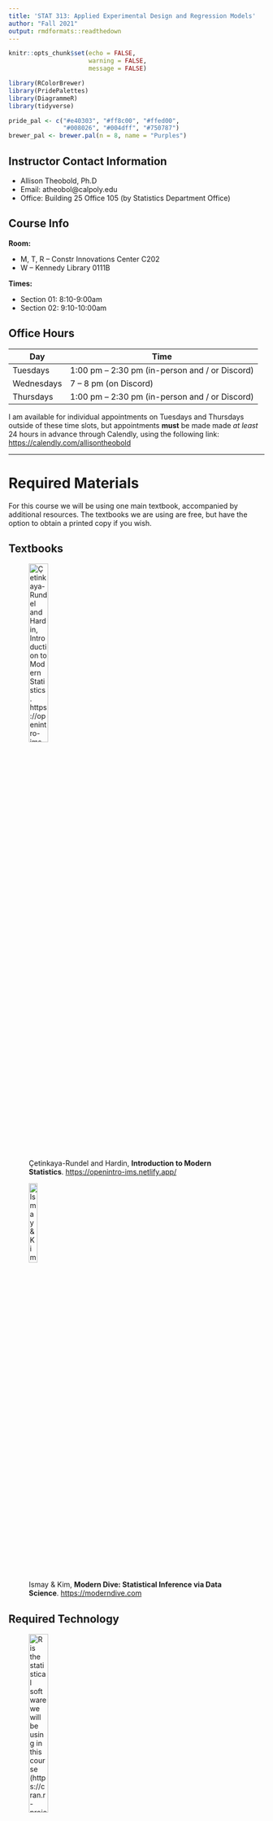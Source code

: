 ```yaml
---
title: 'STAT 313: Applied Experimental Design and Regression Models'
author: "Fall 2021"
output: rmdformats::readthedown
---
```


```r
knitr::opts_chunk$set(echo = FALSE,
                      warning = FALSE,
                      message = FALSE)

library(RColorBrewer)
library(PridePalettes)
library(DiagrammeR)
library(tidyverse)

pride_pal <- c("#e40303", "#ff8c00", "#ffed00",
               "#008026", "#004dff", "#750787")
brewer_pal <- brewer.pal(n = 8, name = "Purples")
```


## Instructor Contact Information

- Allison Theobold, Ph.D
-	Email: atheobol@calpoly.edu
-	Office: Building 25 Office 105 (by Statistics Department Office) 

## Course Info

**Room:** 

- M, T, R  -- Constr Innovations Center C202
- W -- Kennedy Library 0111B

**Times:** 

- Section 01: 8:10-9:00am
- Section 02: 9:10-10:00am


## Office Hours

Day        | Time
-----------|------------------
Tuesdays   | 1:00 pm – 2:30 pm (in-person and / or Discord)
Wednesdays | 7 – 8 pm (on Discord)
Thursdays  | 1:00 pm – 2:30 pm (in-person and / or Discord)

I am available for individual appointments on Tuesdays and Thursdays outside of
these time slots, but appointments __must__ be made made _at least_ 24 hours
in advance through Calendly, using the following link: 
<https://calendly.com/allisontheobold> 

---

# Required Materials 

For this course we will be using one main textbook, accompanied by additional 
resources. The textbooks we are using are free, but have the option to obtain 
a printed copy if you wish. 

## Textbooks 

![Çetinkaya-Rundel and Hardin, __Introduction to Modern Statistics__. 
<https://openintro-ims.netlify.app/>](course images/ims.png){width=30%}

![Ismay & Kim, __Modern Dive: Statistical Inference via Data Science__. 
<https://moderndive.com>](course images/modern_dive_cover.png){width=20%} 

## Required Technology 

![`R` is the statistical software we will be using in this course 
(<https://cran.r-project.org/>)](course images/R.jpeg){width=30%}

![RStudio is the most popular way to interact with the `R` software. We will be 
interacting with RStudio through RStudio Cloud (https://rstudio.cloud/). You 
will join the Stat 313 workspace, and then be able to access the course homework
and lab assignments. We will be walking through this in the first week of lab!](course images/rstudio.png){width=40%}

<center>
**I strongly advise you to pay for the $5 per month plan with RStudio
Cloud. The free plan only gives you 25 hours of working on projects a month, and
I don't want anyone to run out of time and not be able to complete their 
assignment!** 
</center>

</br>

![For questions of general interest, such as course clarifications or conceptual
questions, please use the Class Discord Server. Refer to the Day One
Class Setup materials for more information on how to effectively use this server.](course images/discord.jpeg){width=20%} 

---

## Welcoming Classroom

I value diversity, inclusion and equity in this (and every) class. I hold the
fundamental belief that everyone is fully capable of learning and doing 
statistics. There is more than one way to address a statistical 
problem, and our learning will be richer by being open to different ideas,
rejecting stereotypes, and being aware of---in order to minimize---our biases.
I look forward to getting to know you all as individuals and as a learning
community. 

---

## Course Description and Learning Objectives 

_Catalog Description_: Applications of statistics for students not majoring in
statistics or mathematics. Analysis of variance including one-way
classification, randomized blocks, and factorial designs; multiple regression,
model diagnostics, and model comparison. Prerequisite: Stat 217, Stat 218,
Stat 221 or Stat 312

_Expected Outcomes_:   

- Students will be able to identify, describe, and contrast different study 
designs:
  * observational studies
  * one-factor completely randomized designs
  * randomized complete block designs

- Analyze and interpret the results of analysis of variance (ANOVA) from
different study designs, including multiple comparisons of means

- Analyze and interpret the results of simple linear regression models, and
multiple linear regression models using both quantitative and categorical 
predictor variables.

- Understand and know how to use variable selection techniques in regression.

- Describe the assumptions of regression models and evaluate
whether they are violated for a particular analysis.

- Describe Type I and Type II errors in the context of a study, and critically 
evaluate how different aspects of a study design will affect these errors

- Identify potential ethical issues surrounding data collection and analysis

- Create thoughtful single variable, two variable, and multivariable data
visualizations to aid in the communication of statistical findings

- Carry out data wrangling tasks required to prepare data for analysis, 
including selecting variables, filtering observations, and mutating variables

- Understand and describe the importance of reproducibility in scientific
research, and collaborate in groups to create a reproducible statistical report

#### COVID-19 Addendum

I understand and appreciate the strange world we find ourselves living in today. 
Surrounded by a variety of factors, many of us find ourselves overwhelmed, 
frustrated, confused, and sad. I appreciate all of these outside forces you are
navigating, and will do my best to monitor the pace of our course so that no one
feels left behind. Yes, this may mean that we may not hit every learning outcome.
Instead, it is of utmost importance to me that you leave this course with an
appreciation for the complexities involved in building a statistical model,
grasp of the importance of good experimental design, and that you participate
in group conversations about statistical reasoning and problem solving. 

---

# Course Organization

This class is organized into six units. The skills learned at the beginning of
the course will carry throughout the remainder of the course. I hope that you
are able to see the connections between the topics of the different units, since
they are all part of one big family---the regression family!


## Unit 1: Foundations of Statistics (Week 1)

This introductory unit has three big tasks, (1) review statistical and data 
oriented concepts you have (likely) seen before, (2) think critically about 
**why** statistics is used in science, and (3) think about **how**
(historically) statistics has been used for inference.  

Reading: Chapters 1 and 2 in *Introduction to Modern Statistics* (*IMS*), 
with supplementary articles


## Unit 2: Exploratory Data Analysis (Weeks 2 & 3)

This unit focuses on building skills for working with and visualizing different 
types of data. First, we will focus on categorical data--creating summary 
tables and barcharts. Next, we will turn our attention to numerical 
data--calculating summary statistics, histograms, scatterplots, and linegraphs. 

This unit will pair:

- Chapter 5 in *IMS* with Chapter 2 (sections 1-7) in *Modern Dive*
- Chapter 4 in *IMS* with Chapter 2 (section 8) in *Modern Dive*


## Unit 3: Regression Modeling (Weeks 4 & 5)

In this unit we *finally* begin exploring statistical methods. You will put the
tools you learned for wrangling and visualizing to work in the context of 
linear regression. We will start in a (likely) familiar context--linear
regression. Once we've explored the concepts of "simple" / basic regression 
we will turn up the heat and add some additional explanatory variables with 
multiple linear regression. 

This unit will pair:

- Chapter 7 in *IMS* with Chapter 5 in *Modern Dive*
- Chapter 8 in *IMS* with Chapter 6 in *Modern Dive*


## Unit 4: Foundations of Statistical Inference (Weeks 6 & 7)

This unit will start with Chapter 7 in *Modern Dive*, setting the stage for why
Statisticians care so much about variability. We will then use these ideas to 
walk through chapters 11 through 13 in *Introduction to Modern Statistics*, 
exploring different methods for summarizing the variability we might expect 
to see in different samples. 

We will use these avenues to explore concepts you have seen before: hypothesis 
tests and confidence intervals. However, the main focus of these concepts will
be on the idea of sampling variability **not** significance testing. We will
visit the ideas of p-values and significance testing, with a emphasis on making 
(and justifying) sound scientific decisions. 


## Unit 5: Inference for Regression (Week 8 & 9)

Now that we've discussed the ideas behind sampling variability and statistical 
inference, we'll explore these ideas in the context of linear regression. We 
will explore simple linear regression first, looking at how we can assess how 
"good" of a job our explanatory variable does in explaining the response 
variable. Next we'll discuss how we can extend these ideas to a regression with 
multiple explanatory variables--using model selection criteria. 

This unit will explore:

- Chapter 24 in *IMS* with Chapter 10 in *Modern Dive* 
- Chapter 25 in *IMS* 


## Unit 6: ANOVA a (Boring) Case of Regression (Week 10)

To wrap up the quarter, we will look at a special case of linear 
regression--ANOVA. In this special case, our regression will include **only** 
categorical variables as explanatory variables. We will first review how we 
compare the means of two groups and then connect with what we learned about
categorical variables in multiple linear to conceptualize how we can compare 
the means of three or more groups. 

This unit will explore Chapter 21 and 22 in *IMS*

---

# Course Components 

Canvas will be your resource for the course materials necessary for each week. 
There will be a published "coursework" page which you can access through RStudio
Connect. The page will walk you through what you are expected to do each week, 
including:

- textbook reading
- lecture videos
- homework questions
- quiz questions

Discord will be your resource for course discussions and questions.

RStudio Cloud will be your resource for course lab assignments 

- data sets
- lab assignments
- group projects
- software resources

Zoom will be used for the midterm and final oral exams. 

## Communication 

Every Sunday evening there will be an announcement on Canvas letting you know
what is due over the next week, and the material we will be covering. The module 
for each week will be released on Sunday evening, so you can look over the 
content and see what the plan is for the week. 

We will use Discord to manage questions and responses regarding course content. 
There are channels for the different components of each week (e.g., Week 1 Lab 
Assignment). Please __do not__ send an email about homework questions or
questions about the course material. It is incredibly helpful for others in the
course to see the questions you have and the responses to those questions.
I will try to answer any questions posted to Discord within 3-4 hours (unless 
it is posted at midnight). If you think you can answer another student’s
question, please respond! 

Generally, I will work **either** Saturday or Sunday each weekend, and will work 
from approximately 7am to 5pm during the week. I will attempt to respond
to emails in 24 hours, but emails sent on a Saturday night may not be responded
to until Monday morning. If you don't hear back from me in 48 hours, assume I
did not receive your email and resend it!

---

# Weekly Schedule 

Each week in STAT 313 will, for the most part, look something like this:

**Individual Expectations**

```r
knitr::include_graphics('course images/individual_process.jpg')
```

**Group Expectations**

```r
knitr::include_graphics('course images/group_process.jpg')
```

## Individual Assignments 

### Readings and Videos

I favor a "flipped classroom," since I believe it give you more hands on 
experiences working through the concepts we are learning. Thus, you should 
expect to dedicate time early in the week to reading the course material and 
watching the necessary videos.


### Weekly Quizzes (Due Fridays at midnight)

Each week there will be a short (~10 questions) quiz over the reading and 
videos from the week. These quizzes are intended to ensure that you grasped the 
key concepts from the week's readings. The quizzes are not timed, so you can 
feel free to check your answers with the textbook and/or videos if you so wish.
You can attempt the quizzes three times before the deadline! 


### Think Out Loud Recording (Due Sundays at midnight)

Every week I will post one "big picture" conceptual question from the content 
covered the prior week, which you are required to record your response to the 
prompt. You should think of this "think out loud" as the second check point for 
the content covered each week. 

Each recording will be done through FlipGrid. The recordings will have an 
associated Canvas assignment (posted in the week's module), which will direct
you to the FlipGrid application. You will need to use your computer audio to
record, and I would prefer that you use your video camera during your recording. 

Scores for this portion of the course will be allocated similar to that of 
homework submissions, where full credit will be given so long as you provide a 
response that demonstrates you have spent time thinking about the content. I 
will provide individualized feedback to your recording, letting you know where
you are on the right track and what areas you could review. 

I would like for you to think about these recordings as preparation for the 
course's oral exams. During these exams, you will be given 10-minutes to reason
through two conceptual questions, similar to the knowledge questions 
previously covered. Give these knowledge checks some honest effort! They help 
you study for the midterm and final exams, and the feedback I give you can build
your understanding **before** exam week. 

While grading I will look for explanations that provide great explanations and 
contact the students who provided these explanations. You will be asked if you 
are comfortable with me sharing your video with the rest of the course. You are 
permitted to say either "yes" or "no," as your grade is not dependent on this 
request. 

### Tutorials

On the lab assignment weeks, I will assign a set of tutorials focusing on
specific skills in `R`. These tutorials provide a review of the concepts covered
in the textbook, give examples of how to work with data in `R`, and have hand-on
exercises where you will need to write the `R` code necessary to complete a
given task (with hints provided). 

The tutorials are work at your own pace, so you can complete them all at once or
slowly throughout the week. The lab assignments will require for you to put the
skills you learned in the tutorials to work, so completing the tutorial is 
necessary to complete the `R` code in each lab assignment.  

## Team-based Assignments

### Group Discussions / Conceptual Homework (Due Wednesdays at 8pm)

You will be expected to regularly participate in groups in class, discussing and
working through questions associated with the content for the week. Your group 
will be expected to submit a document with your responses to each question given
that week. 

Homework assignments will be given full credit, so long as each question was 
"reasonably" attempted. A "reasonable" attempt requires that the responses to 
each question (1) reflect critical thinking about the central concept(s) of the 
question, and (2) provide a unique insight into the group's thinking. 

At the end of each week, I will provide every group with feedback regarding
their ideas, and I will provide a "summary" of ideas that stood out and key
misconceptions to the entire course. You should think of these collaborative
questions as your first "check point" in the week's content. You will get
feedback as you progress through the check points, so you have a better idea of
what you need to work on as you prepare for the exams

### Lab Assignments (Due Sundays at midnight)

Labs will be assigned every other week, providing the opportunity to explore 
the course concepts in the context of real data. Lab assignments will require
for you to work through the tutorial for the week, thus the tutorials should be
started early! 

You will complete the lab assignments in the same teams you collaborate with 
in class. You will access the lab assignment through RStudio Cloud, which you 
will be walked through during the first lab. Your group will be expected to 
submit your completed lab on Canvas. You will need to submit __both__ the HTML
and RMarkdown documents. 

#### Lab Assignment Grading 

I expect that you will approach each lab assignment seriously, investing 
the necessary time and energy to prepare your responses. Different from what 
you may have experienced, lab assignments are graded for "mastery" of the 
concepts. The degree to which you "mastered" each question is assessed with 
the following four-point scale. 

Score   | Justification
--------|--------------
4       | __Master__ -- Outstanding work that exhibits comprehensive and thoughtful understanding of the content of the question, with an individualized perspective. Errors do not occur in the assignment.
3       | __Practitioner__ -- Work reflects a solid understanding of the content of the question. Work may not exhibit original perspectives. Several errors may occur in the question. 
R       | __Redo (Required)__ -- Work satisfies the requirements of the assignment while missing the spirit of the assignment. May be an incomplete rendering of the assignment. The work may contain inconsistencies or demonstrate limited understanding of the content. May be incoherent or poorly written. 
1       | __Novice__ -- The work shows a lack of understanding of the assignment.
0       | __No credit__ -- The problem was not seriously attempted. 

For questions that your team reasonably attempted but did not earn a
"Practitioner" score, your team will be requested to revise and resubmit your
response. Problems marked with an “R” have the opportunity to be redone and 
returned to earn "Practitioner" credit. Although you may have as many
opportunities as needed to correctly redo problems, your first attempt at redos
__must__ be completed and turned in within __two days__ (48 hours) after
receiving your lab assignment. 

For each problem marked with an “R”, you will be required to submit a redo form
in order to earn back a "Practitioner" score (3 points) on the problem. One redo
form must be completed for each problem. You will submit your revisions to the
__same__ assignment portal, along with a redo form for every question. 

Each homework assignment will receive a score that reflects the average 
points-per-question. For example, suppose your homework assignment has four
questions and you receive the following scores on each problem: 3, 4, 3, and 4.
Then, your overall score is $\frac{3 + 4 + 3 + 4}{4} = 3.5$. Suppose you
received the following scores (3, 4, 3, and R). Then, your initial overall 
score is $\frac{3 + 4 + 3 + 0}{4} = 2.5$ (Redo 1). 

__Do not__ interpret 3/4 as equivalent to a grade of 75%. This rubric is
intended to be about the quality of your work, not the percentage of points
earned. It is likely that students consistently scoring “Practitioner” on this
rubric will earn at least a B- in the course.

Letter grades will be assigned according to the following minimums: 3.75 (A),
3.0 (B-), 2.85 (C), below 2.85 (C-, D, or F).

__Note__: If you have more than three “0” grades due to turning assignments in
late, un-revised “Rs,” failure to participate in group discussions, or
missed assignments, the highest grade you will earn for the class is a C-. 


### Projects

There will be two projects throughout the quarter, where you will be asked to 
apply the statistical concepts you have learned in the context of real data. 
Each of these projects will be done in the teams you have been working with in 
class. More details will be provided during class.

### (Oral) Exams

There will be two assessments designed for students to demonstrate their
understanding of content covered during the course. Each unit assessment will be
held virtually as an individual oral exam. These exams will require for you to 
talk through a set of open-response questions, demonstrating your understanding 
of the concepts. Each exam will follow the submission of the group projects, 
with the first occurring approximately halfway through the course and the second
taking place during finals week. 


---

# Working in Teams 

## Team Member Roles

Your team will be rotating group roles each week, so that one person does 
not act as the "team manager" for more than one week. Instead the following roles
will circulate each week, so that each member of the group is able to complete 
each role.

| Role         | Responsibilities | 
|---------------|------------------|
| Manager | Responsible for organizing the team work: making sure all roles were assigned and clear, scheduling meetings, and leading discussion of lab assignment problems. During the group discussions the editor is responsible for making sure everyone has a chance to contribute, asking quiet team members to speak up, asking loud team members to listen to others, and bringing the conversation back to the lab assignment if it deviates. |
| Recorder | Responsible for collecting, organizing, and recording answers to the assignment during the discussions, compiling the summary of the answers discussed, sending summary to editor. |
| Editor | Responsible for reviewing the draft summary provided by the case reporter, sharing the summary with the team, soliciting feedback from the team, and submitting the final assignment by the deadline. |
| Clarifier  | During the team meeting the clarifier should assist the group by paraphrasing the ideas presented by other group members, e.g. “Let me make sure I understand...”. The clarifier is responsible for making sure that everyone in the group understands the solutions to the problems. |


There will be confidential peer evaluations completed every two weeks. I will 
use these to check-in on each group's dynamics and ensure that everyone feels 
their voice is being heard. 

## Team Meetings

There will be time in each class for your team to work on the assignment for 
the week, however this time will not be sufficient to complete the assignments.
Therefore, every group is expected to meet for at least 2-hours outside of
class. 

__If you are not in attendance for *more than one* of your team meetings that 
week, you will be expected to complete that week's assignment on your own.__ 

My hope is that each member of the group looks over the week's assignment on
Monday while reading the week's chapter(s). Then, each member should have some 
initial ideas to propose by Tuesday's team meeting. During this meeting the 
reporter can begin the process of writing up the group's ideas. The reporter 
will then provide the editor with their summary of the group's ideas. As a 
team, you can choose to work together or independently on the assignment's 
problems between course meetings. The manager is responsible for scheduling
additional meetings, so that the editor is able to submit the assignment on
time. 

---

#    Grade Breakdown

Your grade in STAT 313 will contain the following components.

```r
grades <- tribble(
  ~category,  ~percent,
  "Homework", 5, 
  "Think Out Loud Recordings", 5,
  "Quizzes", 10,
  "Labs", 15,
  "Projects", 15,
  "Midterm", 25, 
  "Final", 25
  ) 

grades <- grades %>% 
  mutate(category = factor(category, 
                           levels = c("Homework", "Think Out Loud Recordings", 
                                      "Quizzes", "Labs", "Projects", 
                                      "Midterm", "Final")
                           )
  )

grades$location <- rep(1, 7)

grades %>% 
  ggplot(aes(x = location, y = percent)) +
  geom_col(aes(fill = category), 
           col = 'black') + 
  guides(fill = FALSE) + 
  geom_text(aes(x = rep(1, 7),
                label = c('Group Discussions / Weekly Homework (5%)',
                          'Think Out Loud Recordings (5%)',
                          'Weekly Quizzes (10%)',
                          'Lab Assignments (15%)',
                          'Group Projects (15%)',
                          'Oral Midterm (25%)',
                          'Oral Final (25%)'),
                y = c(98, 93, 85, 72, 58, 38, 13))) +
  labs(x = '', y = 'Cumulative percent') + 
  theme(axis.text.x = element_blank()) +
  scale_fill_manual(values = brewer_pal)

```

__Note__: If you have more than three “0” grades due to turning assignments in
late, un-revised “Rs,” failure to participate in group collaborations, or
missed assignments, the highest grade you will earn for the class is a C-. 

---

# Other Policies

## Late Work Policy 

Assignments and redos are expected to be submitted on time. However, every
student will be permitted to submit **one** individual assignment 24 hours late
without question. You do not need to contact me to use this allowance, but if
you find yourself in a position where you have used this allowance and you 
cannot complete another assignment by the due date, __you are expected to email me__. Once you email me, we can work together to find a deadline that is fair 
to both you and other students. If I do not hear from you, I will take a 5% reduction in score for every day an assignment is late, up to four days

You are also expected to participate in the week's team collaborations in a
timely manner. I will be able to monitor your involvement through your course 
attendance. If you find that you are unable to participate in the week's team collaborations in a timely manner, __please let your team know and contact me__.
Once you contact me, we can create a timeline that will both allow for you to
engage in the assignment and allow for members of your team to receive
feedback from you. 

## Behavioral Expectations 

This course will use group work and classroom activities to better engage your
understanding of the material. The environment for these discussions and
activities is expected to adhere to ground rules, so that we create an open
space where everyone feels welcome and supported, and comfortable with voicing 
their opinion. 

By participating in this community, students accept to abide by the classroom 
Code of Conduct and accept the procedures by which any Code of Conduct incidents
are resolved. Any form of behavior to exclude, intimidate, or cause discomfort
is a violation of the Code of Conduct. In order to foster a positive
and professional learning environment we encourage the following kinds of
behaviors in all platforms and events:

- use welcoming and inclusive language
- everyone participates and no one dominates
- listen to understand
- share airtime
- one speaker at a time
- disagree with respect
- be respectful of different viewpoints and experiences
- all ideas are valid
- gracefully accept constructive criticism
- treat everything you hear as an opportunity to learn and grow
- seek common ground and understanding

## Cheating and Plagiarism.

Simply put, I will not tolerate cheating or plagiarism. 

Any incident of dishonesty, copying, exam cheating, or plagiarism will be
reported to the Office of Student Rights and Responsibilities.

Cheating will earn you a grade of 0 on the assignment and an overall grade
penalty of at least 10%. In circumstances of flagrant cheating, you may be given
a grade of F in the course.

Paraphrasing or quoting another’s work without citing the source is a form of
academic misconduct. This included the `R` code produced by someone else! 
Writing code is like writing a paper, it is obvious if you copied-and-pasted 
a sentence from someone else into your paper because the way each person writes 
is different. 

Even inadvertent or unintentional misuse or appropriation of another's work
(such as relying heavily on source material that is not expressly acknowledged)
is considered plagiarism. If you are struggling with writing the `R` code for
an assignment, please reach out to me. I would prefer that I get to help you
rather than you spending hours Googling things and get nowhere! 

If you have any questions about using and citing sources, you are expected to
ask for clarification. 

For more information about what constitutes cheating and plagiarism, please see
https://academicprograms.calpoly.edu/content/academicpolicies/Cheating.

